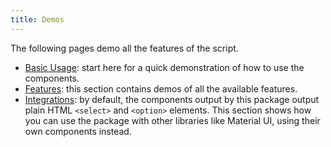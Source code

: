 ```yaml
---
title: Demos
---
```


The following pages demo all the features of the script.

- [Basic Usage](./BasicUsage): start here for a quick demonstration of how to use the components.
- [Features](./Features): this section contains demos of all the available features.
- [Integrations](./Integrations): by default, the components output by this package output plain HTML `<select>` and
  `<option>` elements. This section shows how you can use the package with other libraries like Material UI, using their
  own components instead.
